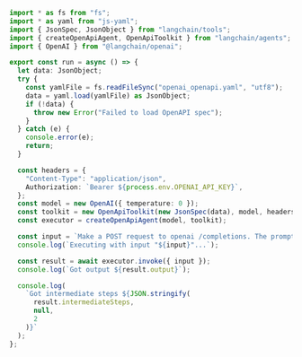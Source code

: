 ```typescript
import * as fs from "fs";
import * as yaml from "js-yaml";
import { JsonSpec, JsonObject } from "langchain/tools";
import { createOpenApiAgent, OpenApiToolkit } from "langchain/agents";
import { OpenAI } from "@langchain/openai";

export const run = async () => {
  let data: JsonObject;
  try {
    const yamlFile = fs.readFileSync("openai_openapi.yaml", "utf8");
    data = yaml.load(yamlFile) as JsonObject;
    if (!data) {
      throw new Error("Failed to load OpenAPI spec");
    }
  } catch (e) {
    console.error(e);
    return;
  }

  const headers = {
    "Content-Type": "application/json",
    Authorization: `Bearer ${process.env.OPENAI_API_KEY}`,
  };
  const model = new OpenAI({ temperature: 0 });
  const toolkit = new OpenApiToolkit(new JsonSpec(data), model, headers);
  const executor = createOpenApiAgent(model, toolkit);

  const input = `Make a POST request to openai /completions. The prompt should be 'tell me a joke.'`;
  console.log(`Executing with input "${input}"...`);

  const result = await executor.invoke({ input });
  console.log(`Got output ${result.output}`);

  console.log(
    `Got intermediate steps ${JSON.stringify(
      result.intermediateSteps,
      null,
      2
    )}`
  );
};
```